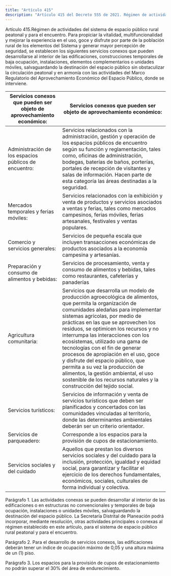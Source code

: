 ```yaml
---
title: "Artículo 415"
description: "Artículo 415 del Decreto 555 de 2021. Régimen de actividades del sistema de espacio público rural peatonal y para el encuentro."
---
```


Artículo 415.Régimen de actividades del sistema de espacio público rural peatonal y para el encuentro. Para propiciar la vitalidad, multifuncionalidad y mejorar la experiencia en el uso, goce y disfrute por parte de la población rural de los elementos del Sistema y generar mayor percepción de seguridad, se establecen los siguientes servicios conexos que pueden desarrollarse al interior de las edificaciones, construcciones temporales de baja ocupación, instalaciones, elementos complementarios o unidades móviles, salvaguardando la destinación del espacio público sin obstaculizar la circulación peatonal y en armonía con las actividades del Marco Regulatorio del Aprovechamiento Económico del Espacio Público, donde se interviene.
 

| Servicios conexos que pueden ser objeto de aprovechamiento económico: | Servicios conexos que pueden ser objeto de aprovechamiento económico: |
| --- | --- |
| Administración de los espacios públicos de encuentro: | Servicios relacionados con la administración, gestión y operación de los espacios públicos de encuentro según su función y reglamentación, tales como, oficinas de administración, bodegas, baterías de baños, porterías, portales de recepción de visitantes y salas de información. Hacen parte de esta categoría las áreas destinadas a la seguridad. |
| Mercados temporales y ferias móviles: | Servicios relacionados con la exhibición y venta de productos y servicios asociados a ventas y ferias, tales como mercados campesinos, ferias móviles, ferias artesanales, festivales y ventas populares. |
| Comercio y servicios generales: | Servicios de pequeña escala que incluyen transacciones económicas de productos asociados a la economía campesina y artesanías. |
| Preparación y consumo de alimentos y bebidas: | Servicios de procesamiento, venta y consumo de alimentos y bebidas, tales como restaurantes, cafeterías y panaderías |
| Agricultura comunitaria: | Servicios que desarrolla un modelo de producción agroecológica de alimentos, que permita la organización de comunidades aledañas para implementar sistemas agrícolas, por medio de prácticas en las que se aprovechen los residuos, se optimicen los recursos y no interrumpa las interacciones con los ecosistemas, utilizado una gama de tecnologías con el fin de generar procesos de apropiación en el uso, goce y disfrute del espacio público, que permita a su vez la producción de alimentos, la gestión ambiental, el uso sostenible de los recursos naturales y la construcción del tejido social. |
| Servicios turísticos: | Servicios de información y venta de servicios turísticos que deben ser planificados y concertados con las comunidades vinculadas al territorio, donde las determinantes ambientales deberán ser un criterio orientador. |
| Servicios de parqueadero: | Corresponde a los espacios para la provisión de cupos de estacionamiento. |
| Servicios sociales y del cuidado | Aquellos que prestan los diversos servicios sociales y del cuidado para la inclusión, protección, igualdad y equidad social, para garantizar y facilitar el ejercicio de los derechos fundamentales, económicos, sociales, culturales de forma individual y colectiva. |


 
Parágrafo 1. Las actividades conexas se pueden desarrollar al interior de las edificaciones o en estructuras no convencionales y temporales de baja ocupación, instalaciones o unidades móviles, salvaguardando la destinación del espacio público. La Secretaría Distrital de Planeación podrá incorporar, mediante resolución, otras actividades principales o conexas al régimen establecido en este artículo, para el sistema de espacio público rural peatonal y para el encuentro.
 
Parágrafo 2. Para el desarrollo de servicios conexos, las edificaciones deberán tener un índice de ocupación máximo de 0,05 y una altura máxima de un (1) piso.
 
Parágrafo 3. Los espacios para la provisión de cupos de estacionamiento no podrán superar el 30% del área de endurecimiento.